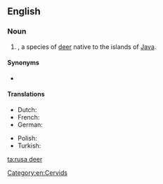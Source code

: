 ==English==
{{rfi}}
{{wikipedia}}
{{wikispecies|Cervus timorensis}}

===Noun===
{{en-noun|head=[[rusa]] [[deer]]|rusa deer}}

# {{taxlink|Cervus timorensis|species|noshow=1}}, a species of [[deer]] native to the islands of [[Java]].

====Synonyms====
* {{sense|Cervus timorensis}} {{vern|Sunda sambar}}

====Translations====
{{trans-top|''Cervus timorensis''}}
* Dutch: {{t|nl|Javaans hert}}
* French: {{t|fr|Cerf rusa}}
* German: {{t|de|Mähnenhirsch|m}}
{{trans-mid}}
* Polish: {{t|pl|Sambar sundajski}}
* Turkish: {{t|tr|Rusa geyiği}}
{{trans-bottom}}

[[Category:en:Cervids]]

[[ta:rusa deer]]